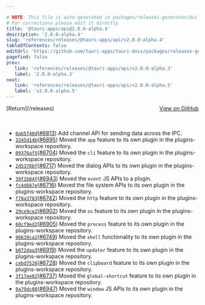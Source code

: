 ```yaml
---

# NOTE: This file is auto-generated in packages/releases-generator/build.ts
# For corrections please edit it directly
title: '@tauri-apps/api@2.0.0-alpha.4'
description: '2.0.0-alpha.4'
slug: 'references/releases/@tauri-apps/api/v2.0.0-alpha.4'
tableOfContents: false
editUrl: 'https://github.com/tauri-apps/tauri-docs/packages/releases-generator/build.ts'
pagefind: false
prev:
   link: 'references/releases/@tauri-apps/api/v2.0.0-alpha.3'
   label: '2.0.0-alpha.3'
next:
   link: 'references/releases/@tauri-apps/api/v2.0.0-alpha.5'
   label: 'v2.0.0-alpha.5'
---
```


			

<ReleaseSidebar slug="references/releases/@tauri-apps/api"  packageName="@tauri-apps/api" />

<div style="margin-bottom:3rem; display: flex; justify-content: space-between; align-items: center"><span>[Return](/releases)</span><span><a href="https://github.com/tauri-apps/tauri/releases/tag/@tauri-apps/api-v2.0.0-alpha.4">View on GitHub</a></span></div>

- [`0ab5f40d`](https://www.github.com/tauri-apps/tauri/commit/0ab5f40d3a4207f20e4440587b41c4e78f91d233)([#6813](https://www.github.com/tauri-apps/tauri/pull/6813)) Add channel API for sending data across the IPC.
- [`3245d14b`](https://www.github.com/tauri-apps/tauri/commit/3245d14b9eb256a5c5675c7030bac7082855df47)([#6895](https://www.github.com/tauri-apps/tauri/pull/6895)) Moved the `app` feature to its own plugin in the plugins-workspace repository.
- [`09376af5`](https://www.github.com/tauri-apps/tauri/commit/09376af59424cc27803fa2820d2ac0d4cdc90a6d)([#6704](https://www.github.com/tauri-apps/tauri/pull/6704)) Moved the `cli` feature to its own plugin in the plugins-workspace repository.
- [`2d5378bf`](https://www.github.com/tauri-apps/tauri/commit/2d5378bfc1ba817ee2f331b41738a90e5997e5e8)([#6717](https://www.github.com/tauri-apps/tauri/pull/6717)) Moved the dialog APIs to its own plugin in the plugins-workspace repository.
- [`39f1b04f`](https://www.github.com/tauri-apps/tauri/commit/39f1b04f7be4966488484829cd54c8ce72a04200)([#6943](https://www.github.com/tauri-apps/tauri/pull/6943)) Moved the `event` JS APIs to a plugin.
- [`fc4d687e`](https://www.github.com/tauri-apps/tauri/commit/fc4d687ef0ef2ea069ed73c40916da733b5dcb8f)([#6716](https://www.github.com/tauri-apps/tauri/pull/6716)) Moved the file system APIs to its own plugin in the plugins-workspace repository.
- [`f78a3783`](https://www.github.com/tauri-apps/tauri/commit/f78a378344bbec48533641661d865920a8f46f8f)([#6742](https://www.github.com/tauri-apps/tauri/pull/6742)) Moved the `http` feature to its own plugin in the plugins-workspace repository.
- [`29ce9ce2`](https://www.github.com/tauri-apps/tauri/commit/29ce9ce2ce7dfb260d556d5cffd075e8fe06660c)([#6902](https://www.github.com/tauri-apps/tauri/pull/6902)) Moved the `os` feature to its own plugin in the plugins-workspace repository.
- [`60cf9ed2`](https://www.github.com/tauri-apps/tauri/commit/60cf9ed2fcd7be4df41e86cf18735efe9b6cb254)([#6905](https://www.github.com/tauri-apps/tauri/pull/6905)) Moved the `process` feature to its own plugin in the plugins-workspace repository.
- [`96639ca2`](https://www.github.com/tauri-apps/tauri/commit/96639ca239c9e4f75142fc07868ac46822111cff)([#6749](https://www.github.com/tauri-apps/tauri/pull/6749)) Moved the `shell` functionality to its own plugin in the plugins-workspace repository.
- [`b072daa3`](https://www.github.com/tauri-apps/tauri/commit/b072daa3bd3e38b808466666619ddb885052c5b2)([#6919](https://www.github.com/tauri-apps/tauri/pull/6919)) Moved the `updater` feature to its own plugin in the plugins-workspace repository.
- [`cebd7526`](https://www.github.com/tauri-apps/tauri/commit/cebd75261ac71b98976314a450cb292eeeec1515)([#6728](https://www.github.com/tauri-apps/tauri/pull/6728)) Moved the `clipboard` feature to its own plugin in the plugins-workspace repository.
- [`3f17ee82`](https://www.github.com/tauri-apps/tauri/commit/3f17ee82f6ff21108806edb7b00500b8512b8dc7)([#6737](https://www.github.com/tauri-apps/tauri/pull/6737)) Moved the `global-shortcut` feature to its own plugin in the plugins-workspace repository.
- [`9a79dc08`](https://www.github.com/tauri-apps/tauri/commit/9a79dc085870e0c1a5df13481ff271b8c6cc3b78)([#6947](https://www.github.com/tauri-apps/tauri/pull/6947)) Moved the `window` JS APIs to its own plugin in the plugins-workspace repository.

